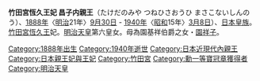 {{Otheruses|昌子内親王}}
{{Unreferenced|time=2020-11-25T23:36:59+00:00}}
{{東亞女性歷史人物
|名稱=恆久王妃昌子內親王
|身份=[[日本|日本]][[皇族|皇族]]
|畫像=[[File:HIH_Princess_Takeda_Masako_2.jpg|200px]]
|說明=恆久王妃昌子內親王
|姓=
|名=昌子
|姓名=
|字=
|官職=[[婦人共立育兒會|婦人共立育兒會]]總裁<br />[[東京慈惠會|東京慈惠會]]總裁
|封爵=[[內親王|內親王]]→王妃[[內親王|內親王]]
|位號=
|封號=
|御稱號=常宮
|湯沐邑=
|徽號=
|宮號1=竹田宮
|宮號2=
|神號=
|尊號=
|乳名=
|幼名=
|兒名=
|童名=
|小字=
|號=
|法號=
|院號=
|其他名號=
|出生年={{Birth_date|1888|9|30}}
|出生地=
|婚年=
|逝世年={{Death date and age|1940|3|8|1888|9|30}}
|逝世地=
|諡號=
|墳墓=
|父親=[[明治天皇|明治天皇]]
|嫡母=
|母親=[[園祥子|園祥子]]
|夫=[[竹田宮恆久王|竹田宮恆久王]]
|婚姻名份=
|夫之父=[[北白川宮能久親王|北白川宮能久親王]]
|夫之母=[[申橋幸子|申橋幸子]]
|夫之嫡母=[[能久親王妃光子|能久親王妃光子]]→[[能久親王妃富子|能久親王妃富子]]
|夫之元配=
|夫之正室=
|夫之繼室=
|夫之平妻=
|夫之側室=
|兄弟=[[稚瑞照彥尊|稚瑞照彥尊]]、[[建宮敬仁親王|建宮敬仁親王]]、[[大正天皇|嘉仁親王]]、[[昭宮猷仁親王|昭宮猷仁親王]]、[[滿宮輝仁親王|滿宮輝仁親王]]
|姊妹=
|嫡兄弟=
|嫡姊妹=
|庶兄弟=
|庶姊妹=
|同胞兄弟=
|同胞姊妹=
|異母兄弟=
|異母姊妹=
|異父兄弟=
|異父姊妹=
|繼兄弟=
|繼姊妹=
|子=[[竹田宮恆德王|恆德王]]
|女=[[佐野禮子|禮子女王]]
|養子=
|養女=
|繼子=
|繼女=
|注釋=}}



'''竹田宮恆久王妃 昌子内親王'''（たけだのみや つねひさおうひ まさこないしんのう）、[[1888年|1888年]]〈[[明治|明治]]21年〉[[9月30日|9月30日]] - [[1940年|1940年]]〈[[昭和|昭和]]15年〉[[3月8日|3月8日]]）、[[日本|日本]][[皇族|皇族]]。[[竹田宮恆久王|竹田宮恆久王]]妃。[[明治天皇|明治天皇]]第六皇女。母為園基祥伯爵之女・[[園祥子|園祥子]]。

[[Category:1888年出生|Category:1888年出生]]
[[Category:1940年逝世|Category:1940年逝世]]
[[Category:日本近現代內親王|Category:日本近現代內親王]]
[[Category:日本親王妃與王妃|Category:日本親王妃與王妃]]
[[Category:竹田宮|Category:竹田宮]]
[[Category:勳一等寶冠章獲得者|Category:勳一等寶冠章獲得者]]
[[Category:明治天皇|Category:明治天皇]]